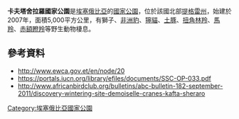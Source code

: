 {{Citation style|time=2021-02-19T17:09:35+00:00}}
{{coords|13|59|58.92|N|37|00|1.08|E|display=title}}

'''卡夫塔舍拉羅國家公園'''是[[埃塞俄比亞|埃塞俄比亞]]的[[國家公園|國家公園]]，位於該國北部[[提格雷州|提格雷州]]，始建於2007年，面積5,000平方公里，有獅子、[[非洲豹|非洲豹]]、[[獰貓|獰貓]]、[[土豚|土豚]]、[[扭角林羚|扭角林羚]]、[[馬羚|馬羚]]、[[赤額瞪羚|赤額瞪羚]]等野生動物棲息。

==參考資料==
* http://www.ewca.gov.et/en/node/20 {{Wayback|url=http://www.ewca.gov.et/en/node/20 |date=20170718162926 }}
* https://portals.iucn.org/library/efiles/documents/SSC-OP-033.pdf {{Wayback|url=https://portals.iucn.org/library/efiles/documents/SSC-OP-033.pdf |date=20170623014615 }}
* http://www.africanbirdclub.org/bulletins/abc-bulletin-182-september-2011/discovery-wintering-site-demoiselle-cranes-kafta-sheraro {{Wayback|url=http://www.africanbirdclub.org/bulletins/abc-bulletin-182-september-2011/discovery-wintering-site-demoiselle-cranes-kafta-sheraro |date=20201028204928 }}

{{Ethiopia-geo-stub}}
[[Category:埃塞俄比亞國家公園|Category:埃塞俄比亞國家公園]]